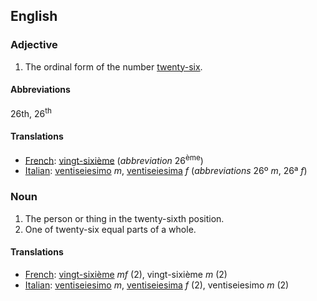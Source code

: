 ==English==

===Adjective===

# The ordinal form of the number [[twenty-six]].

====Abbreviations====
26th, 26<sup>th</sup>

====Translations====

*[[French]]: [[vingt-sixième]] (''abbreviation'' 26<sup>ème</sup>)
*[[Italian]]: [[ventiseiesimo]] ''m'', [[ventiseiesima]] ''f'' (''abbreviations'' 26º ''m'', 26ª ''f'')

===Noun===

#The person or thing in the twenty-sixth position.
#One of twenty-six equal parts of a whole.

====Translations====

*[[French]]: [[vingt-sixième]] ''mf'' (2), vingt-sixième ''m'' (2)
*[[Italian]]: [[ventiseiesimo]] ''m'', [[ventiseiesima]] ''f'' (2), ventiseiesimo ''m'' (2)